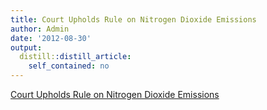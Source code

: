 ```yaml
---
title: Court Upholds Rule on Nitrogen Dioxide Emissions
author: Admin
date: '2012-08-30'
output:
  distill::distill_article:
    self_contained: no
---
```


[Court Upholds Rule on Nitrogen Dioxide Emissions](http://www.nytimes.com/2012/07/18/science/earth/court-upholds-rule-on-nitrogen-dioxide-emissions.html?smid=tu-share)
